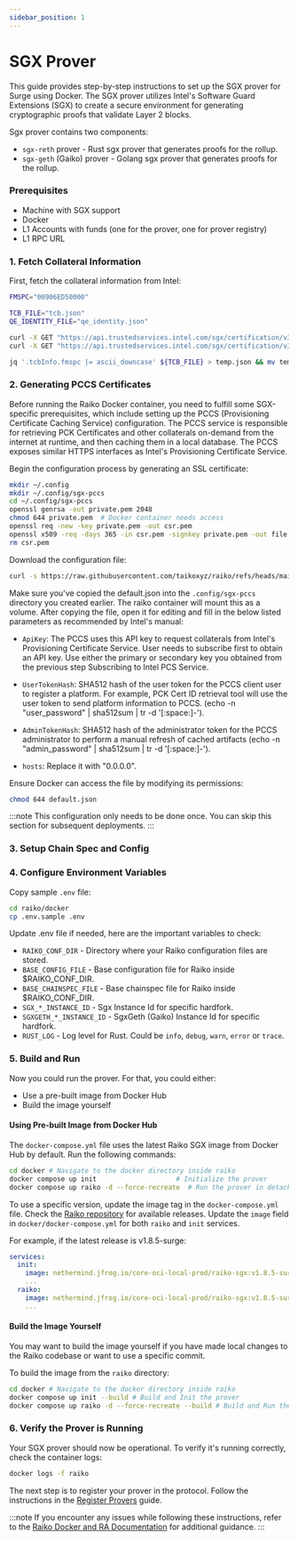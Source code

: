 ```yaml
---
sidebar_position: 1
---
```



# SGX Prover

This guide provides step-by-step instructions to set up the SGX prover for Surge using Docker. 
The SGX prover utilizes Intel's Software Guard Extensions (SGX) to create a secure environment for generating 
cryptographic proofs that validate Layer 2 blocks.

Sgx prover contains two components:
- `sgx-reth` prover - Rust sgx prover that generates proofs for the rollup.
- `sgx-geth` (Gaiko) prover - Golang sgx prover that generates proofs for the rollup.


### Prerequisites

- Machine with SGX support
- Docker
- L1 Accounts with funds (one for the prover, one for prover registry)
- L1 RPC URL

### 1. Fetch Collateral Information

First, fetch the collateral information from Intel:

```bash
FMSPC="00906ED50000"

TCB_FILE="tcb.json"
QE_IDENTITY_FILE="qe_identity.json"

curl -X GET "https://api.trustedservices.intel.com/sgx/certification/v3/tcb?fmspc=${FMSPC}" > ${TCB_FILE}
curl -X GET "https://api.trustedservices.intel.com/sgx/certification/v3/qe/identity" > ${QE_IDENTITY_FILE}

jq '.tcbInfo.fmspc |= ascii_downcase' ${TCB_FILE} > temp.json && mv temp.json ${TCB_FILE}
```


### 2. Generating PCCS Certificates
Before running the Raiko Docker container, you need to fulfill some SGX-specific prerequisites, 
which include setting up the PCCS (Provisioning Certificate Caching Service) configuration. 
The PCCS service is responsible for retrieving PCK Certificates and other collaterals on-demand 
from the internet at runtime, and then caching them in a local database. 
The PCCS exposes similar HTTPS interfaces as Intel's Provisioning Certificate Service.

Begin the configuration process by generating an SSL certificate:

```bash
mkdir ~/.config
mkdir ~/.config/sgx-pccs
cd ~/.config/sgx-pccs
openssl genrsa -out private.pem 2048
chmod 644 private.pem  # Docker container needs access
openssl req -new -key private.pem -out csr.pem
openssl x509 -req -days 365 -in csr.pem -signkey private.pem -out file.crt
rm csr.pem
```

Download the configuration file:

```bash
curl -s https://raw.githubusercontent.com/taikoxyz/raiko/refs/heads/main/docs/default.json > ~/.config/sgx-pccs/default.json
```

Make sure you've copied the default.json into the `.config/sgx-pccs` directory you created earlier. 
The raiko container will mount this as a volume. After copying the file, open it for editing and 
fill in the below listed parameters as recommended by Intel's manual:

* `ApiKey`: The PCCS uses this API key to request collaterals from Intel's Provisioning Certificate Service. User needs to subscribe first to obtain an API key. Use either the primary or secondary key you obtained from the previous step Subscribing to Intel PCS Service.

* `UserTokenHash`: SHA512 hash of the user token for the PCCS client user to register a platform. For example, PCK Cert ID retrieval tool will use the user token to send platform information to PCCS. (echo -n "user_password" | sha512sum | tr -d '[:space:]-').

* `AdminTokenHash`: SHA512 hash of the administrator token for the PCCS administrator to perform a manual refresh of cached artifacts (echo -n "admin_password" | sha512sum | tr -d '[:space:]-').

* `hosts`: Replace it with "0.0.0.0".

Ensure Docker can access the file by modifying its permissions:

```bash
chmod 644 default.json
```

:::note
This configuration only needs to be done once. You can skip this section for subsequent deployments.
:::


### 3. Setup Chain Spec and Config

<ConfigSetup/>



### 4. Configure Environment Variables

Copy sample `.env` file:

```bash
cd raiko/docker
cp .env.sample .env
```

Update .env file if needed, here are the important variables to check:

* `RAIKO_CONF_DIR` - Directory where your Raiko configuration files are stored. 
* `BASE_CONFIG_FILE` - Base configuration file for Raiko inside $RAIKO_CONF_DIR.
* `BASE_CHAINSPEC_FILE` - Base chainspec file for Raiko inside $RAIKO_CONF_DIR.
* `SGX_*_INSTANCE_ID` - Sgx Instance Id for specific hardfork.
* `SGXGETH_*_INSTANCE_ID` - SgxGeth (Gaiko) Instance Id for specific hardfork.
* `RUST_LOG` - Log level for Rust. Could be `info`, `debug`, `warn`, `error` or `trace`.


### 5. Build and Run 

Now you could run the prover. For that, you could either:

* Use a pre-built image from Docker Hub
* Build the image yourself

#### Using Pre-built Image from Docker Hub

The `docker-compose.yml` file uses the latest Raiko SGX image from Docker Hub by default.
Run the following commands:

```bash
cd docker # Navigate to the docker directory inside raiko
docker compose up init                    # Initialize the prover
docker compose up raiko -d --force-recreate  # Run the prover in detached mode
```

To use a specific version, update the image tag in the `docker-compose.yml` file.
Check the [Raiko repository](https://github.com/NethermindEth/raiko) for available releases.
Update the `image` field in `docker/docker-compose.yml` for both `raiko` and `init` services.

For example, if the latest release is v1.8.5-surge:

```yaml
services:
  init:
    image: nethermind.jfrog.io/core-oci-local-prod/raiko-sgx:v1.8.5-surge
    ...
  raiko:
    image: nethermind.jfrog.io/core-oci-local-prod/raiko-sgx:v1.8.5-surge
    ...
```

#### Build the Image Yourself

You may want to build the image yourself if you have made local changes to the Raiko codebase or want to use a specific commit.

To build the image from the `raiko` directory:

```bash
cd docker # Navigate to the docker directory inside raiko
docker compose up init --build # Build and Init the prover
docker compose up raiko -d --force-recreate --build # Build and Run the prover
```

### 6. Verify the Prover is Running

Your SGX prover should now be operational. To verify it's running correctly, check the container logs:

```bash
docker logs -f raiko
```

The next step is to register your prover in the protocol. Follow the instructions in the [Register Provers](../register-provers.mdx) guide.

:::note
If you encounter any issues while following these instructions, refer to the [Raiko Docker and RA Documentation](https://github.com/NethermindEth/raiko/blob/main/docs/README_Docker_and_RA.md) for additional guidance.
:::

